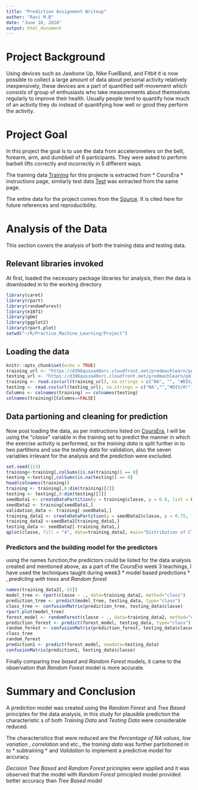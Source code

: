 ---
title: "Prediction Assignment Writeup"
author: "Ravi M.B"
date: "June 10, 2018"
output: html_document
---
# Project Background

Using devices such as Jawbone Up, Nike FuelBand, and Fitbit it is now possible to collect a large amount of data about personal activity relatively inexpensively, these devices are a part of quantified self-movement which consists of group of enthusiasts who take measurements about themselves regularly to improve their health. Usually people tend to quantify how much of an activity they do instead of quantifying how well or good they perform the activity. 

# Project Goal

In this project the goal is to use the data from accelerometers on the belt, forearm, arm, and dumbbell of 6 participants. They were asked to perform barbell lifts correctly and incorrectly in 5 different ways.

The training data [Training](https://d396qusza40orc.cloudfront.net/predmachlearn/pml-training.csv) for this projecte is extracted from * CoursEra * instructions page, similarly test data [Test](https://d396qusza40orc.cloudfront.net/predmachlearn/pml-testing.csv) was extracted from the same page.

The entire data for the project comes from the [Source]( http://web.archive.org/web/20161224072740/http:/groupware.les.inf.puc-rio.br/har). It is cited here for future references and reproducibility.

# Analysis of the Data

This section covers the analysis of both the training data and testing data.

## Relevant libraries invoked
At first, loaded the necessary package libraries for analysis, then the data is downloaded in to the working directory
```{r Data Load, echo=TRUE}
library(caret)
library(rpart)
library(randomForest)
library(e1071)
library(gbm)
library(ggplot2)
library(rpart.plot)
setwd("~/R/Practice_Machine_Learning/Project")
```

## Loading the data 

```{r setup, include=FALSE}
knitr::opts_chunk$set(echo = TRUE)
training_url <- "https://d396qusza40orc.cloudfront.net/predmachlearn/pml-training.csv"
testing_url <- "https://d396qusza40orc.cloudfront.net/predmachlearn/pml-testing.csv"
training <- read.csv(url(training_url), na.strings = c("NA", "", "#DIV/0!"))
testing <- read.csv(url(testing_url), na.strings = c("NA","","#DIV/0!"))
Columns <- colnames(training) == colnames(testing)
colnames(training)[Columns==FALSE]
```

## Data partioning and cleaning for prediction
Now post loading the data, as per instructions listed on [CoursEra](https://www.coursera.org/learn/practical-machine-learning/peer/R43St/prediction-assignment-writeup), I will be using the "*classe*" variable in the training set to predict the manner in which the exercise activity is performed, so the *training data* is split further in to two partitions and use the *testing data * for validation, also the seven variables irrlevant for the analysis and the prediction were excluded. 

```{r Data Partitioning, echo=TRUE}
set.seed(123) 
training<-training[,colSums(is.na(training)) == 0]
testing <-testing[,colSums(is.na(testing)) == 0]
head(colnames(training))
training <- training[,8:dim(training)[2]]
testing <- testing[,8:dim(testing)[2]]
seedData1 <- createDataPartition(y = training$classe, p = 0.8, list = F)
seedData2 <- training[seedData1,]
validation_data <- training[-seedData1,]
training_data1 <- createDataPartition(y = seedData2$classe, p = 0.75, list = F)
training_data2 <-seedData2[training_data1,]
testing_data <- seedData2[-training_data1,]
qplot(classe, fill = "4", data=training_data2, main="Distribution of Classe Variable")
```

### Predictors and the building model for the predictors

using the names function,the predictors could be listed for the data analysis created and mentioned above, as a part of the *CoursEra* week 3 teachings, I have used the techniques taught during week3  * model based predictions * ,  *predicting with trees* and *Random forest *

```{r Predictors, echo=TRUE}
names(training_data2[,-53])
model_tree <- rpart(classe ~ ., data=training_data2, method="class")
prediction_tree <- predict(model_tree, testing_data, type="class")
class_tree <- confusionMatrix(prediction_tree, testing_data$classe)
rpart.plot(model_tree)
forest_model <- randomForest(classe ~ ., data=training_data2, method="class")
prediction_forest <- predict(forest_model, testing_data, type="class")
random_forest <- confusionMatrix(prediction_forest, testing_data$classe)
class_tree
random_forest
prediction1 <- predict(forest_model, newdata=testing_data)
confusionMatrix(prediction1, testing_data$classe)
```
Finally comparing *tree based* and *Random Forest* models, it came to the observation that *Random Forest* model is more accurate.

# Summary and Conclusion

A prediction model was created using the *Random Forest* and *Tree Based* principles for the data analysis, in this study for plausible prediction the characteristic s of both *Training Data* and *Testing Data* were considerable reduced.

The characteristics that were reduced are the  *Percentage of NA values*, *low variation* , *correlation * and etc., the *training data* was further partiotioned in to * subtraining * and *Validation* to implement a  predictive model for accuracy. 

*Decision Tree Based* and *Random Forest* pricinples were applied and it was observed that the model with *Random Forest* principled model provided better accuracy than *Tree Based* model





